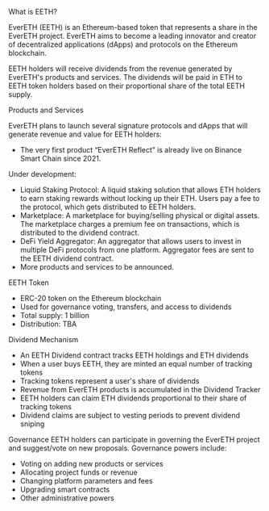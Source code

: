 What is EETH?

EverETH (EETH) is an Ethereum-based token that represents a share in
the EverETH project. EverETH aims to become a leading innovator and
creator of decentralized applications (dApps) and protocols on the
Ethereum blockchain.

EETH holders will receive dividends from the revenue generated by
EverETH's products and services. The dividends will be paid in ETH to
EETH token holders based on their proportional share of the total EETH
supply.

Products and Services

EverETH plans to launch several signature protocols and dApps that will
generate revenue and value for EETH holders:
- The very first product “EverETH Reflect” is already live on Binance Smart
Chain since 2021.

Under development:
- Liquid Staking Protocol: A liquid staking solution that allows ETH holders
to earn staking rewards without locking up their ETH. Users pay a fee to
the protocol, which gets distributed to EETH holders.
- Marketplace: A marketplace for buying/selling physical or digital assets.
The marketplace charges a premium fee on transactions, which is
distributed to the dividend contract.
- DeFi Yield Aggregator: An aggregator that allows users to invest in
multiple DeFi protocols from one platform. Aggregator fees are sent to the
EETH dividend contract.
- More products and services to be announced.

EETH Token
- ERC-20 token on the Ethereum blockchain
- Used for governance voting, transfers, and access to dividends
- Total supply: 1 billion
- Distribution: TBA

Dividend Mechanism
- An EETH Dividend contract tracks EETH holdings and ETH dividends
- When a user buys EETH, they are minted an equal number of tracking
tokens
- Tracking tokens represent a user's share of dividends
- Revenue from EverETH products is accumulated in the Dividend Tracker
- EETH holders can claim ETH dividends proportional to their share of
tracking tokens
- Dividend claims are subject to vesting periods to prevent dividend
sniping

Governance
EETH holders can participate in governing the EverETH project and
suggest/vote on new proposals. Governance powers include:
- Voting on adding new products or services
- Allocating project funds or revenue
- Changing platform parameters and fees
- Upgrading smart contracts
- Other administrative powers
